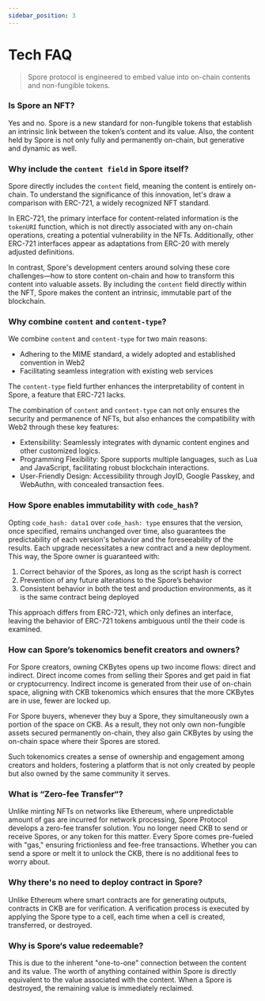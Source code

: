 ```yaml
---
sidebar_position: 3
---
```

# Tech FAQ
> Spore protocol is engineered to embed value into on-chain contents and non-fungible tokens.



### Is Spore an NFT?

Yes and no. Spore is a new standard for non-fungible tokens that establish an intrinsic link between the token’s content and its value. Also, the content held by Spore is not only fully and permanently on-chain, but generative and dynamic as well.


### Why include the `content field` in Spore itself?

Spore directly includes the `content` field, meaning the content is entirely on-chain. To understand the significance of this innovation, let's draw a comparison with ERC-721, a widely recognized NFT standard.

In ERC-721, the primary interface for content-related information is the `tokenURI` function, which is not directly associated with any on-chain operations, creating a potential vulnerability in the NFTs. Additionally, other ERC-721 interfaces appear as adaptations from ERC-20 with merely adjusted definitions.

In contrast, Spore's development centers around solving these core challenges—how to store content on-chain and how to transform this content into valuable assets. By including the `content` field directly within the NFT, Spore makes the content an intrinsic, immutable part of the blockchain.

### Why combine `content` and `content-type`?

We combine `content` and `content-type` for two main reasons:

- Adhering to the MIME standard, a widely adopted and established convention in Web2
- Facilitating seamless integration with existing web services

The `content-type` field further enhances the interpretability of content in Spore, a feature that ERC-721 lacks.

The combination of `content` and `content-type` can not only ensures the security and permanence of NFTs, but also enhances the compatibility with Web2 through these key features:

- Extensibility: Seamlessly integrates with dynamic content engines and other customized logics.
- Programming Flexibility: Spore supports multiple languages, such as Lua and JavaScript, facilitating robust blockchain interactions.
- User-Friendly Design: Accessibility through JoyID, Google Passkey, and WebAuthn, with concealed transaction fees.

### How Spore enables immutability with `code_hash`?

Opting `code_hash: data1` over `code_hash: type` ensures that the version, once specified, remains unchanged over time, also guarantees the predictability of each version's behavior and the foreseeability of the results. Each upgrade necessitates a new contract and a new deployment. This way, the Spore owner is guaranteed with:

1. Correct behavior of the Spores, as long as the script hash is correct
2. Prevention of any future alterations to the Spore’s behavior
3. Consistent behavior in both the test and production environments, as it is the same contract being deployed

This approach differs from ERC-721, which only defines an interface, leaving the behavior of ERC-721 tokens ambiguous until the their code is examined.

### How can Spore’s tokenomics benefit creators and owners?

For Spore creators, owning CKBytes opens up two income flows: direct and indirect. Direct income comes from selling their Spores and get paid in fiat or cryptocurrency. Indirect income is generated from their use of on-chain space, aligning with CKB tokenomics which ensures that the more CKBytes are in use, fewer are locked up.

For Spore buyers, whenever they buy a Spore, they simultaneously own a portion of the space on CKB. As a result, they not only own non-fungible assets secured permanently on-chain, they also gain CKBytes by using the on-chain space where their Spores are stored.

Such tokenomics creates a sense of ownership and engagement among creators and holders, fostering a platform that is not only created by people but also owned by the same community it serves.

### What is “Zero-fee Transfer“?

Unlike minting NFTs on networks like Ethereum, where unpredictable amount of gas are incurred for network processing, Spore Protocol develops a zero-fee transfer solution. You no longer need CKB to send or receive Spores, or any token for this matter. Every Spore comes pre-fueled with "gas," ensuring frictionless and fee-free transactions. Whether you can send a spore or melt it to unlock the CKB, there is no additional fees to worry about.

### Why there's no need to deploy contract in Spore?

Unlike Ethereum where smart contracts are for generating outputs, contracts in CKB are for verification. A verification process is executed by applying the Spore type to a cell, each time when a cell is created, transferred, or destroyed.

### Why is Spore‘s value redeemable?

This is due to the inherent "one-to-one" connection between the content and its value. The worth of anything contained within Spore is directly equivalent to the value associated with the content. When a Spore is destroyed, the remaining value is immediately reclaimed.
